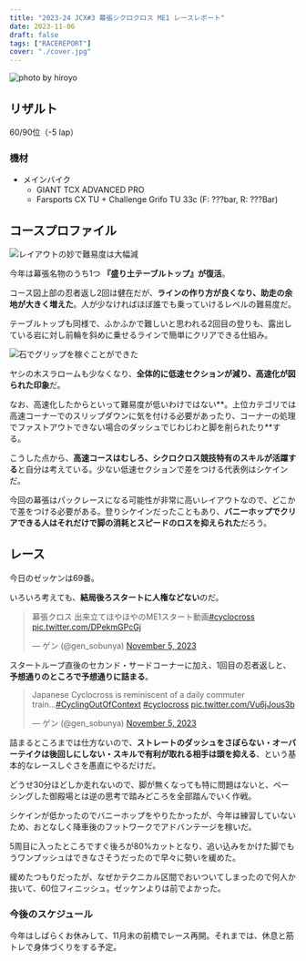 ```yaml
---
title: "2023-24 JCX#3 幕張シクロクロス ME1 レースレポート"
date: 2023-11-06
draft: false
tags: ["RACEREPORT"]
cover: "./cover.jpg"
---
```


![photo by hiroyo](./cover.jpg)

## リザルト

60/90位（-5 lap）

### 機材

- メインバイク
  - GIANT TCX ADVANCED PRO
  - Farsports CX TU + Challenge Grifo TU 33c (F: ???bar, R: ???Bar)

## コースプロファイル

![レイアウトの妙で難易度は大幅減](./image.png)

今年は幕張名物のうち1つ **『盛り土テーブルトップ』が復活**。

コース図上部の忍者返し2回は健在だが、**ラインの作り方が良くなり、助走の余地が大きく増えた**。人が少なければほぼ誰でも乗っていけるレベルの難易度だ。

テーブルトップも同様で、ふかふかで難しいと思われる2回目の登りも、露出している岩に対し前輪を斜めに乗せるラインで簡単にクリアできる仕組み。

![石でグリップを稼ぐことができた](./stone-line.jpg)

ヤシの木スラロームも少なくなり、**全体的に低速セクションが減り、高速化が図られた印象**だ。

なお、高速化したからといって難易度が低いわけではない**。上位カテゴリでは高速コーナーでのスリップダウンに気を付ける必要があったり、コーナーの処理でファストアウトできない場合のダッシュでじわじわと脚を削られたり**する。

こうした点から、**高速コースはむしろ、シクロクロス競技特有のスキルが活躍する**と自分は考えている。少ない低速セクションで差をつける代表例はシケインだ。

今回の幕張はパックレースになる可能性が非常に高いレイアウトなので、どこかで差をつける必要がある。登りシケインだったこともあり、**バニーホップでクリアできる人はそれだけで脚の消耗とスピードのロスを抑えられた**だろう。

## レース

今日のゼッケンは69番。

いろいろ考えても、**結局後ろスタートに人権などない**のだ。

<blockquote class="twitter-tweet"><p lang="ja" dir="ltr">幕張クロス 出来立てほやほやのME1スタート動画<a href="https://twitter.com/hashtag/cyclocross?src=hash&amp;ref_src=twsrc%5Etfw">#cyclocross</a> <a href="https://t.co/DPekmGPcGj">pic.twitter.com/DPekmGPcGj</a></p>&mdash; ゲン (@gen_sobunya) <a href="https://twitter.com/gen_sobunya/status/1721095825944887343?ref_src=twsrc%5Etfw">November 5, 2023</a></blockquote>

スタートループ直後のセカンド・サードコーナーに加え、1回目の忍者返しと、**予想通りのところで予想通りに詰まる**。

<blockquote class="twitter-tweet"><p lang="en" dir="ltr">Japanese Cyclocross is reminiscent of a daily commuter train...<a href="https://twitter.com/hashtag/CyclingOutOfContext?src=hash&amp;ref_src=twsrc%5Etfw">#CyclingOutOfContext</a> <a href="https://twitter.com/hashtag/cyclocross?src=hash&amp;ref_src=twsrc%5Etfw">#cyclocross</a> <a href="https://t.co/Vu6jJous3b">pic.twitter.com/Vu6jJous3b</a></p>&mdash; ゲン (@gen_sobunya) <a href="https://twitter.com/gen_sobunya/status/1721096345564655888?ref_src=twsrc%5Etfw">November 5, 2023</a></blockquote>

詰まるところまでは仕方ないので、**ストレートのダッシュをさぼらない・オーバーテイクは後回しにしない・スキルで有利が取れる相手は頭を抑える**、という基本的なレースしぐさを愚直にやるだけだ。

どうせ30分ほどしか走れないので、脚が無くなっても特に問題はないと、ペーシングした御殿場とは逆の思考で踏みどころを全部踏んでいく作戦。

シケインが低かったのでバニーホップをやりたかったが、今年は練習していないため、おとなしく降車後のフットワークでアドバンテージを稼いだ。

5周目に入ったところですぐ後ろが80%カットとなり、追い込みをかけた脚でもうワンプッシュはできなさそうだったので早々に勢いを緩めた。

緩めたつもりだったが、なぜかテクニカル区間でおいついてしまったので何人か抜いて、60位フィニッシュ。ゼッケンよりは前でよかった。

### 今後のスケジュール

今年はしばらくお休みして、11月末の前橋でレース再開。それまでは、休息と筋トレで身体づくりをする予定。
